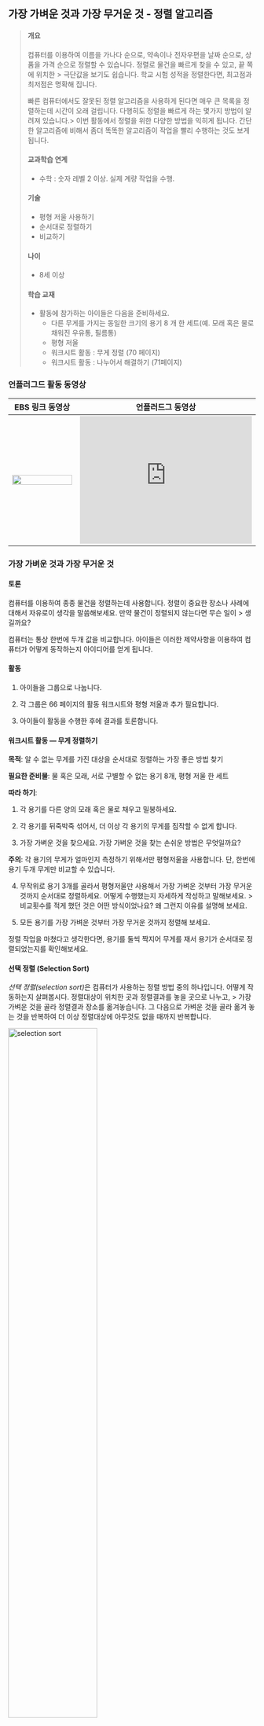 ## 가장 가벼운 것과 가장 무거운 것 - 정렬 알고리즘 {#sorting-algorithms}

> #### 개요  {.getready}
> 
> 컴퓨터를 이용하여 이름을 가나다 순으로, 약속이나 전자우편을 날짜 순으로, 상품을 가격 순으로 정렬할 수 있습니다. 정렬로 물건을 빠르게 찾을 수 있고, 끝 쪽에 위치한 > 극단값을 보기도 쉽습니다. 학교 시험 성적을 정렬한다면, 최고점과 최저점은 명확해 집니다.  
> 
> 빠른 컴퓨터에서도 잘못된 정렬 알고리즘을 사용하게 된다면 매우 큰 목록을 정렬하는데 시간이 오래 걸립니다. 다행히도 정렬을 빠르게 하는 몇가지 방법이 알려져 있습니다.>  이번 활동에서 정렬을 위한 다양한 방법을 익히게 됩니다. 간단한 알고리즘에 비해서 좀더 똑똑한 알고리즘이 작업을 빨리 수행하는 것도 보게 됩니다.
> 
> #### 교과학습 연계  
> - 수학 : 숫자 레벨 2 이상. 실제 계량 작업을 수행.
> 
> #### 기술  
> - 평형 저울 사용하기
> - 순서대로 정렬하기
> - 비교하기
> 
> #### 나이  
> - 8세 이상
> 
> #### 학습 교재  
> - 활동에 참가하는 아이들은 다음을 준비하세요.  
>     - 다른 무게를 가지는 동일한 크기의 용기 8 개 한 세트(예. 모래 혹은 물로 채워진 우유통, 필름통)  
>     - 평형 저울  
>     - 워크시트 활동 : 무게 정렬 (70 페이지)  
>     - 워크시트 활동 : 나누어서 해결하기 (71페이지)  

### 언플러그드 활동 동영상  {#sorting-avi}
| EBS 링크 동영상 | 언플러드그 동영상 |
:---------------------------------: | :-------------:|
| [<img src="../code/sorting.jpg" width="100%" />](http://www.ebs.co.kr/tv/show?prodId=6785&lectId=10363390) | <iframe width="350" height="260" src="https://www.youtube.com/embed/cVMKXKoGu_Y" frameborder="0" allowfullscreen> </iframe> |



### 가장 가벼운 것과 가장 무거운 것 {#sorting-algorithm-intro}


#### 토론

컴퓨터를 이용하여 종종 물건을 정렬하는데 사용합니다. 정렬이 중요한 장소나 사례에 대해서 자유로이 생각을 말씀해보세요. 만약 물건이 정렬되지 않는다면 무슨 일이 > 생길까요?  
 
컴퓨터는 통상 한번에 두개 값을 비교합니다. 아이들은 이러한 제약사항을 이용하여 컴퓨터가 어떻게 동작하는지 아이디어를 얻게 됩니다.  

#### 활동

1. 아이들을 그룹으로 나눕니다.  

2. 각 그룹은 66 페이지의 활동 워크시트와 평형 저울과 추가 필요합니다.  

3. 아이들이 활동을 수행한 후에 결과를 토론합니다.  



#### 워크시트 활동 &mdash; 무게 정렬하기 {#sorting-worksheet}

**목적**: 알 수 없는 무게를 가진 대상을 순서대로 정렬하는 가장 좋은 방법 찾기  

**필요한 준비물**: 물 혹은 모래, 서로 구별할 수 없는 용기 8개, 평형 저울 한 세트

**따라 하기**:

1. 각 용기를 다른 양의 모래 혹은 물로 채우고 밀봉하세요.  

2. 각 용기를 뒤죽박죽 섞어서, 더 이상 각 용기의 무게를 짐작할 수 없게 합니다.  

3. 가장 가벼운 것을 찾으세요. 가장 가벼운 것을 찾는 손쉬운 방법은 무엇일까요?  

**주의**: 각 용기의 무게가 얼마인지 측정하기 위해서만 평형저울을 사용합니다. 단, 한번에 용기 두개 무게만 비교할 수 있습니다.
 
4. 무작위로 용기 3개를 골라서 평형저울만 사용해서 가장 가벼운 것부터 가장 무거운 것까지 순서대로 정렬하세요. 어떻게 수행했는지 자세하게 작성하고 말해보세요. > 비교횟수를 적게 했던 것은 어떤 방식이었나요? 왜 그런지 이유를 설명해 보세요.  

5. 모든 용기를 가장 가벼운 것부터 가장 무거운 것까지 정렬해 보세요.  

정렬 작업을 마쳤다고 생각한다면, 용기를 둘씩 짝지어 무게를 재서 용기가 순서대로 정렬되었는지를 확인해보세요.  

#### 선택 정렬 (Selection Sort)
*선택 정렬(selection sort)*은 컴퓨터가 사용하는 정렬 방법 중의 하나입니다. 어떻게 작동하는지 살펴봅시다. 정렬대상이 위치한 곳과 정렬결과를 놓을 곳으로 나누고, > 가장 가벼운 것을 골라 정렬결과 장소를 옮겨놓습니다. 그 다음으로 가벼운 것을 골라 옮겨 놓는 것을 반복하여 더 이상 정렬대상에 아무것도 없을 때까지 반복합니다.

<img src="img/ch07-sort/07-sort-01-selection.png" alt="selection sort" width="60%" />  

얼마나 많은 비교를 수행했는지 횟수를 세어보세요.  

> **심화문제**: 8개 물체를 정렬하기 위해서 얼마나 많은 비교를 
> 수행했는지 수학적으로 보이세요. 9개의 물체 정렬은? 20개의 물체 정렬은?

### 워크시트 활동 &mdash; 나누어서 해결하기 {#sorting-algorithm-quicksort}

#### 퀵정렬(Quicksort)

퀵정렬은 특히 정렬 목록이 많을 때, 선택 정렬보다 훨씬 빠르다. 사실 지금까지 알려진 가장 좋은 정렬방법 중의 하나다. 다음은 어떻게 퀵정렬이 작동하는지 보여준다.  
 
무작위로 정렬 대상 중에서 하나를 골라 평형저울 한쪽에 놓습니다.  
 
남아있는 정렬대상을 앞에서 선택한 물체와 비교를 합니다. 가벼운 것은 왼쪽에, 무작위로 고른 정렬기준은 가운데, 무거운 것은 오른쪽에 위치하게 됩니다. (우연히, 한쪽에 > 더 많은 물체가 몰려있을 수도 있습니다.)  
 
왼쪽편과 오른편 그룹에서도 상기와 동일한 과정을 반복합니다. 무작위로 선택한 1 개 물체를 반드시 중간에 두는 것을 잊지 마십시오.  
 
1개 이상의 물체를 가진 그룹이 없을 때까지 이 절차를 반복하여 1개 이상의 물체를 담고 있는 그룹은 하나도 남지 않게 됩니다. 모든 그룹에 1개 물체가 있을 때, 모든 > 물체는 가벼운 것부터 가장 무거운 것 순으로 정렬이 완료됩니다.

<img src="img/ch07-sort/07-sort-02-quick.png" alt="quick sort" width="60%" />  

이 과정에서 얼마나 많은 비교를 했습니까?  

우연히 가장 가벼운 것, 혹은 가장 무거운 것을 선택하지 않는다면, 퀵정렬이 선택정렬보다 더 효과적이라는 것을 알게 됩니다. 운이 좋아서 중간을 고른다면, 선택정렬 28회 > 비교 횟수와 비교하여 단지 14 회 비교횟수만 필요합니다. 퀵정렬은 운이 나빠도 선택정렬만큼, 대부분의 경우 선택 정렬보다 훨씬 빠르다!

> **심화문제**: 우연히 퀵정렬이 가장 가벼운 물체를 선택했다면, 
> 얼마나 많은 비교 작업을 수행해야 할까요?

#### 변형과 확장

다양하게 많은 정렬 방법들이 개발되었습니다. 
다음 방법들을 적용하여 무게를 정렬해봅시다.  

*삽입정렬(Insertion sort)* 아래의 그림처럼, 정렬되지 않은 그룹에서 객체를 하나씩 빼서 정렬된 그룹에 올바른 위치에 삽입합니다. 매번 삽입할 때마다 정렬되지 않은 > 그룹의 객체는 줄어들게 되고, 정렬된 객체 목록는 늘어나게 되고, 궁극적으로 전체 리스트 객체가 정렬됩니다. 트럼프 카드 게임을 하는 카드 플레이어가 카드를 정렬하는데 > 동일한 방법을 사용하는데, 정렬할 카드를 이미 정렬된 카드를 가진 손으로 한 장씩 뽑아서 옮깁니다.

<img src="img/ch07-sort/07-sort-03-insertion.png" alt="insertion sort" width="60%" />  

*버블정렬(Bubble sort)*은 순서가 뒤바뀐 객체 위치를 바꾸는 과정을 반복적으로 수행합니다. 순서를 바꾸는 작업을 반복적으로 수행해서 더 이상 바꿀 객체가 없을 때 > 멈추게 되고, 모든 객체는 정렬이 됩니다. 이 방법이 그다지 효율적이지 않지만, 다른 방법보다 이해하기 쉽다고 생각하는 사람도 많습니다.

<img src="img/ch07-sort/07-sort-04-bubble.png" alt="bubble sort" width="60%" />  

*병합정렬(Mergesort)*은 ‘나누어 해결하기(divide and conquer)’ 전략에 기초한 정렬방법입니다. 첫번째로, 정렬대상이 짝수라면 동일 크기를 가지는 그룹 두개로, > 홀수라면 거의 동일한 크기의 그룹 두개로 나눕니다. 각각 두 그룹을 정렬하고, 정렬된 두 그룹을 병합합니다. 정렬된 두개 그룹을 병합하는 것은 쉽습니다. 정렬된 두 > 그룹에서 가장 작은 것을 뽑아 비교하여 병합하는 과정을 반복합니다. 아래 그림에서 40그램과 60그램이 각 그룹에서 가장 작은 것이고, 이를 비교하여 40g이 더 작기 때문에 > 추가됩니다. 이제 더 작게 되었는데 어떻게 정렬할까요? 간단합니다. 다시 병합정렬을 이용합니다. 이를 반복하면 결국 모든 정렬 대상은 각 그룹별로 1개만 남게 되고 > 병합정렬을 이용한 모든 정렬은 끝나게 됩니다.
 
<img src="img/ch07-sort/07-sort-05-merge.png" alt="merge sort" width="60%" />  


### 컴퓨터 과학 핵심 개념 {#sorting-algorithm-lesson}
 
정보가 순서로 나열되어 있으면 훨씬 찾기가 쉬워집니다. 전화번호부, 사전, 책 색인은 모두 가나다 순서로 되어 있지만, 만약 정렬이 되어 있지 않은 상황을 생각한다면, > 우리는 매우 불편한 생활을 살게 될 것입니다. 지출경비 같은 숫자 목록이 잘 정렬되어 있다면, 가장 큰 숫자가 목록 상단에 위치하기 때문에 쉽게 찾을 수 있을 것입니다. > 중복된 것은 함께 있기 때문에 찾기 쉬울 것입니다.  

컴퓨터는 무언가를 정렬하는데 시간이 많이 소요되기 때문에 컴퓨터 과학자들은 빠르고 효율적인 정렬방법을 찾으려고 했습니다. 삽입정렬, 선택정렬, 버블정렬 같은 느린 정렬방법은 특별한 상호아에 유용할 수도 있지만, 퀵정렬 같은 빠른 정렬방법을 자주 사용합니다.  

퀵정렬은 재귀(recursion)라는 개념을 사용합니다. 재귀방법은 정렬 대상 목록을 작은 그룹으로 나누고 각 그룹에 동일한 방법을 반복해서 수행하는 것입니다. 이 특별한 접근법을 *'나누어 해결하기(divide and conquer)'*라고 합니다. 정렬 작업을 수행하기 위해서, 목록을 나누어 해결할 수 있을 만큼 적당히 작게 만드는 과정을 반복합니다. 퀵정렬은 각 그룹 객체가 1개만 남을 때까지 목록을 분할합니다. 한 품목을 정렬하는 것은 어느 방법을 사용해도 차이가 없습니다! 퀵정렬은 복잡할 수 있지만, 다른 방법보다 실무에서 훨씬 빠른 정렬방법입니다.


### 해답과 힌트 {#sorting-algorithm-lesson}

1. 가장 가벼운 것을 찾는 최선의 방법은 지금까지 나온 가장 가벼운 것을 높고 각 객체를 차례차례 살펴보는 것이다. 즉, 두 객체를 비교하여 더 가벼운 것을 보관한다. > 이것을 다시 다른 것과 비교하여 더 가벼운 것을 보관한다. 모든 객체에 대해서 이 방법을 반복한다.  

2. 평행저울에 무게를 달아 비교하자. 세번 비교를 통해서 가능한데, 만약 아이들이 추이관계(transitive relation)를 이해한다면 때때로 두 번으로도 충분하다. (만약 A가 > B보다 가볍고, B가 C보다 가볍다면, A는 C보다 가볍다.)  

**심화문제**  

선택정렬에서 비교횟수를 쉽게 계산하는 방법을 소개합니다.  

객체 2개 중에서 작은 것을 찾는 것은 1회, 객체 3개는 2회, 객체 4개는 3회…  

객체 8개를 정렬하기 위해서 가장 가벼운 것을 찾기 위해서 7번 비교를 하고, 두 번째 작은 것을 찾기 위해서는 6번, 그 다음 작은 것은 5회, … 그래서,  

``` r
7 + 6 + 5 + 4 + 3 + 2 + 1 = 28 비교횟수
```

n 개 개체는 1 + 2 + 3 + 4 +… + n – 1 번의 정렬횟수가 필요합니다.  

정렬횟수 총합을 구하기 위해서 그룹을 지으면 쉽습니다.  

예를 들어, 1 + 2 + 3 + … + 20 합계를 구하기 위해, 아래와 같이 그룹으로 묶게 되면,  

``` r
(1 + 20) + (2 + 19) + (3 + 18) + (4 + 17) + (5 + 16) +  
(6 + 15) + (7 + 14) + (8 + 13) + (9 + 12) + (10 + 11)  
= 21 × 10  
= 210  
```

따라서, 선택정렬의 비교횟수 총합: 1 + 2 + 3 + 4 … + n–1 = n(n–1)/2.
